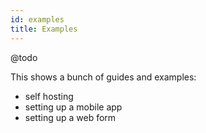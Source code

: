```yaml
---
id: examples
title: Examples
---
```


@todo

This shows a bunch of guides and examples:

- self hosting
- setting up a mobile app
- setting up a web form